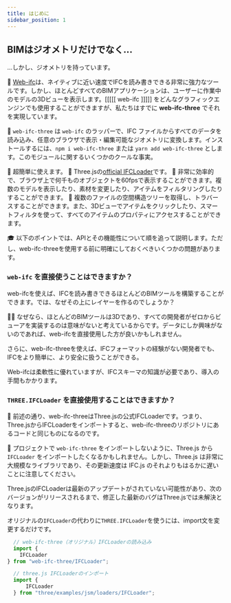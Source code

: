 ```yaml
---
title: はじめに
sidebar_position: 1
---
```



## BIMはジオメトリだけでなく...


...しかし、ジオメトリを持っています。

  💪
  [Web-ifc]("https://ifcjs.github.io/info/docs/Guide/web-ifc/Introduction")は、ネイティブに近い速度でIFCを読み書きできる非常に強力なツールです。しかし、ほとんどすべてのBIMアプリケーションは、ユーザーに作業中のモデルの3Dビューを表示します。[[[[[ web-ifc ]]]]] をどんなグラフィックエンジンでも使用することができますが、私たちはすでに **web-ifc-three** でそれを実現しています。

  🧶
`web-ifc-three` は `web-ifc` のラッパーで、IFC ファイルからすべてのデータを読み込み、任意のブラウザで表示・編集可能なジオメトリに変換します。インストールするには、`npm i web-ifc-three` または `yarn add web-ifc-three` とします。このモジュールに関するいくつかのクールな事実。

<IfcCard>
    🐣
超簡単に使えます。
</IfcCard>

<IfcCard>
    🎩
Three.jsの<a href="https://threejs.org/examples/webgl_loader_ifc.html">official IFCLoader</a>です。
</IfcCard>

<IfcCard>
    🚀
非常に効率的で、ブラウザ上で何千ものオブジェクトを60fpsで表示することができます。複数のモデルを表示したり、素材を変更したり、アイテムをフィルタリングしたりすることができます。
</IfcCard>


<IfcCard>
    🧠
複数のファイルの空間構造ツリーを取得し、トラバースすることができます。また、3Dビューでアイテムをクリックしたり、スマートフィルタを使って、すべてのアイテムのプロパティにアクセスすることができます。
</IfcCard>

  🎓
以下のポイントでは、APIとその機能性について順を追って説明します。ただし、web-ifc-threeを使用する前に明確にしておくべきいくつかの問題があります。

### `web-ifc` を直接使うことはできますか？

web-ifcを使えば、IFCを読み書きできるほとんどのBIMツールを構築することができます。では、なぜその上にレイヤーを作るのでしょうか？

  🤷‍♀️
なぜなら、ほとんどのBIMツールは3Dであり、すべての開発者がゼロからビューアを実装するのは意味がないと考えているからです。データにしか興味がないのであれば、web-ifcを直接使用した方が良いかもしれません。

さらに、web-ifc-threeを使えば、IFCフォーマットの経験がない開発者でも、IFCをより簡単に、より安全に扱うことができる。

<IfcAlert>
Web-ifcは柔軟性に優れていますが、IFCスキーマの知識が必要であり、導入の手間もかかります。
</IfcAlert>

### `THREE.IFCLoader` を直接使用することはできますか？

  👬
前述の通り、web-ifc-threeはThree.jsの公式IFCLoaderです。つまり、Three.jsからIFCLoaderをインポートすると、web-ifc-threeのリポジトリにあるコードと同じものになるのです。

  🚧
プロジェクトで `web-ifc-three` をインポートしないように、Three.js から `IFCLoader` をインポートしたくなるかもしれません。しかし、Three.js は非常に大規模なライブラリであり、その更新速度は IFC.js のそれよりもはるかに遅いことに注意してください。

<IfcCard
    icon="⏳"
    title=
        "わずかな遅れ"> Three.jsのIFCLoaderは最新のアップデートがされていない可能性があり、次のバージョンがリリースされるまで、修正した最新のバグはThree.jsでは未解決となります。
</IfcCard>

オリジナルの`IFCLoader`の代わりに`THREE.IFCLoader`を使うには、import文を変更するだけです。

```js
  // web-ifc-three（オリジナル）IFCLoaderの読み込み
  import {
    IFCLoader
} from "web-ifc-three/IFCLoader";

  // three.js IFCLoaderのインポート
  import {
      IFCLoader
  } from "three/examples/jsm/loaders/IFCLoader";
```